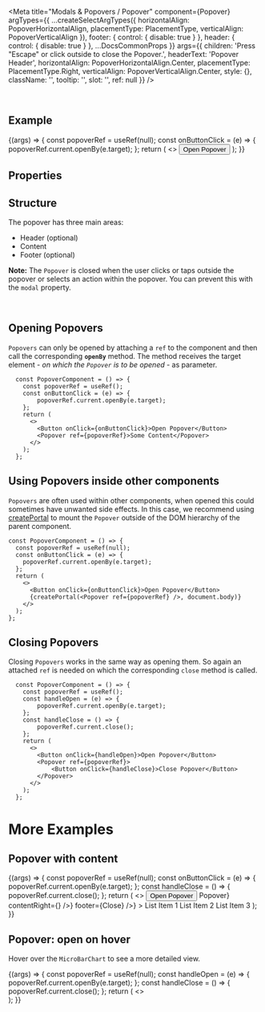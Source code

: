 
<Meta
  title="Modals & Popovers / Popover"
  component={Popover}
  argTypes={{
    ...createSelectArgTypes({
      horizontalAlign: PopoverHorizontalAlign,
      placementType: PlacementType,
      verticalAlign: PopoverVerticalAlign
    }),
    footer: { control: { disable: true } },
    header: { control: { disable: true } },
    ...DocsCommonProps
  }}
  args={{
    children: 'Press "Escape" or click outside to close the Popover.',
    headerText: 'Popover Header',
    horizontalAlign: PopoverHorizontalAlign.Center,
    placementType: PlacementType.Right,
    verticalAlign: PopoverVerticalAlign.Center,
    style: {},
    className: '',
    tooltip: '',
    slot: '',
    ref: null
  }}
/>

<DocsHeader />

<br />

## Example

<Canvas>
  <Story name="Default">
    {(args) => {
      const popoverRef = useRef(null);
      const onButtonClick = (e) => {
        popoverRef.current.openBy(e.target);
      };
      return (
        <>
          <Button onClick={onButtonClick}>Open Popover</Button>
          <Popover {...args} ref={popoverRef} />
        </>
      );
    }}
  </Story>
</Canvas>

## Properties

<ArgsTable story="Default" />

## Structure

The popover has three main areas:

- Header (optional)
- Content
- Footer (optional)

**Note:** The `Popover` is closed when the user clicks or taps outside the popover or selects an action within the popover. You can prevent this with the `modal` property.

<br />

## Opening Popovers

`Popovers` can only be opened by attaching a `ref` to the component and then call the corresponding **`openBy`** method. The method receives the target element - _on which the `Popover` is to be opened_ - as parameter.

```JSX
  const PopoverComponent = () => {
    const popoverRef = useRef();
    const onButtonClick = (e) => {
        popoverRef.current.openBy(e.target);
    };
    return (
      <>
        <Button onClick={onButtonClick}>Open Popover</Button>
        <Popover ref={popoverRef}>Some Content</Popover>
      </>
    );
  };
```

## Using Popovers inside other components

`Popovers` are often used within other components, when opened this could sometimes have unwanted side effects.
In this case, we recommend using [createPortal](https://reactjs.org/docs/portals.html) to mount the `Popover` outside of the DOM hierarchy of the parent component.

```JSX
const PopoverComponent = () => {
  const popoverRef = useRef(null);
  const onButtonClick = (e) => {
    popoverRef.current.openBy(e.target);
  };
  return (
    <>
      <Button onClick={onButtonClick}>Open Popover</Button>
      {createPortal(<Popover ref={popoverRef} />, document.body)}
    </>
  );
};
```

## Closing Popovers

Closing `Popovers` works in the same way as opening them. So again an attached `ref` is needed on which the corresponding `close` method is called.

```JSX
  const PopoverComponent = () => {
    const popoverRef = useRef();
    const handleOpen = (e) => {
        popoverRef.current.openBy(e.target);
    };
    const handleClose = () => {
        popoverRef.current.close();
    };
    return (
      <>
        <Button onClick={handleOpen}>Open Popover</Button>
        <Popover ref={popoverRef}>
            <Button onClick={handleClose}>Close Popover</Button>
        </Popover>
      </>
    );
  };
```

# More Examples

## Popover with content

<Canvas>
  <Story name="with content">
    {(args) => {
      const popoverRef = useRef(null);
      const onButtonClick = (e) => {
        popoverRef.current.openBy(e.target);
      };
      const handleClose = () => {
        popoverRef.current.close();
      };
      return (
        <>
          <Button onClick={onButtonClick}>Open Popover</Button>
          <Popover
            {...args}
            ref={popoverRef}
            header={<Bar contentMiddle={<Title>Popover</Title>} contentRight={<Icon name="settings" />} />}
            footer={<Bar contentRight={<Button onClick={handleClose}>Close</Button>} />}
          >
            <List style={{ width: '200px' }}>
              <StandardListItem info="3">List Item 1</StandardListItem>
              <StandardListItem info="2">List Item 2</StandardListItem>
              <StandardListItem info="1">List Item 3</StandardListItem>
            </List>
          </Popover>
        </>
      );
    }}
  </Story>
</Canvas>

## Popover: open on hover

Hover over the `MicroBarChart` to see a more detailed view.

<Canvas>
  <Story name="open on hover">
    {(args) => {
      const popoverRef = useRef(null);
      const handleOpen = (e) => {
        popoverRef.current.openBy(e.target);
      };
      const handleClose = () => {
        popoverRef.current.close();
      };
      return (
        <>
          <div onMouseEnter={handleOpen} onMouseLeave={handleClose} style={{ width: '120px' }}>
            <MicroBarChart
              style={{ height: '70px' }}
              dimension={{
                accessor: 'name'
              }}
              measure={{
                accessor: 'data'
              }}
              dataset={[
                {
                  name: 'January',
                  data: 100
                },
                {
                  name: 'February',
                  data: 300
                },
                {
                  name: 'March',
                  data: 530
                }
              ]}
            />
          </div>
          <Popover {...args} ref={popoverRef} headerText="Detailed Chart View">
            <BarChart
              style={{ height: '400px', width: '300px' }}
              dimensions={[
                {
                  accessor: 'name'
                }
              ]}
              measures={[
                {
                  accessor: 'data'
                }
              ]}
              dataset={[
                {
                  name: 'January',
                  data: 100
                },
                {
                  name: 'February',
                  data: 300
                },
                {
                  name: 'March',
                  data: 530
                },
                {
                  name: 'April',
                  data: 450
                },
                {
                  name: 'May',
                  data: 420
                },
                {
                  name: 'June',
                  data: 455
                },
                {
                  name: 'July',
                  data: 300
                },
                {
                  name: 'August',
                  data: 70
                },
                {
                  name: 'September',
                  data: 220
                },
                {
                  name: 'October',
                  data: 350
                },
                {
                  name: 'November',
                  data: 415
                },
                {
                  name: 'December',
                  data: 350
                }
              ]}
            />
          </Popover>
        </>
      );
    }}
  </Story>
</Canvas>
